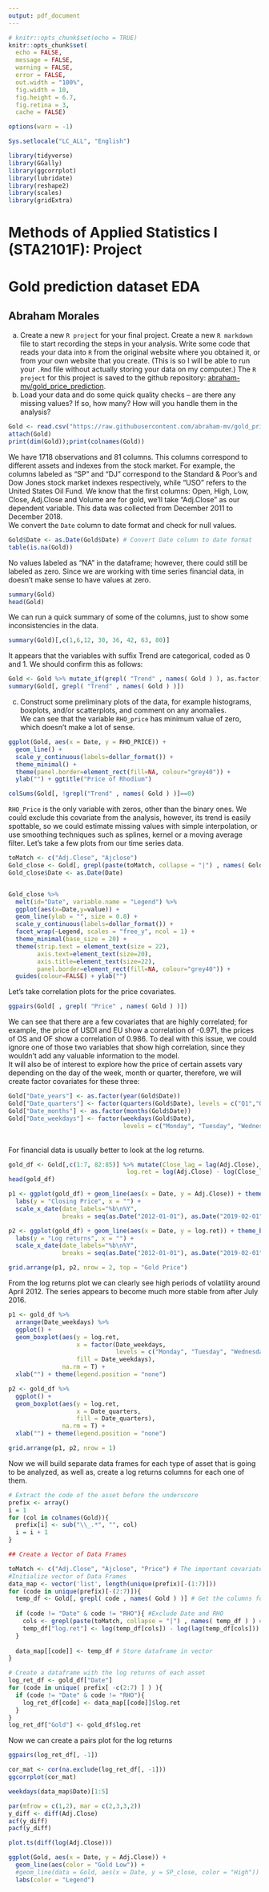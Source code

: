 ```yaml
---
output: pdf_document
---
```


```r
# knitr::opts_chunk$set(echo = TRUE)
knitr::opts_chunk$set(
  echo = FALSE,
  message = FALSE,
  warning = FALSE,
  error = FALSE, 
  out.width = "100%",
  fig.width = 10,
  fig.height = 6.7, 
  fig.retina = 3,
  cache = FALSE)
```

```r
options(warn = -1)

Sys.setlocale("LC_ALL", "English")

library(tidyverse)
library(GGally)
library(ggcorrplot)
library(lubridate)
library(reshape2)
library(scales)
library(gridExtra)
```
\newpage
# Methods of Applied Statistics I (STA2101F): Project   
# Gold prediction dataset EDA
## Abraham Morales

  (a)  Create a new `R project` for your final project. Create a new `R markdown` file to start recording the steps in your analysis.  Write some code that reads your data into `R` from the original website where you obtained it, or from your own website that you create. (This is so I will be able to run your `.Rmd` file without actually storing your data on my computer.) 
  The `R project` for this project is saved to the github repository: [abraham-mv/gold_price_prediction](https://github.com/abraham-mv/gold_price_prediction).
  (b)  Load your data and do some quick quality checks -- are there any missing values? If so, how many? How will you handle them in the analysis? 
```r
Gold <- read.csv("https://raw.githubusercontent.com/abraham-mv/gold_price_prediction/main/data/FINAL_USO.csv")
attach(Gold)
print(dim(Gold));print(colnames(Gold))
```
  We have 1718 observations and 81 columns. This columns correspond to different assets and indexes from the stock market. For example, the columns labeled as "SP" and "DJ" correspond to the Standard & Poor's and Dow Jones stock market indexes respectively, while "USO" refers to the United States Oil Fund. We know that the first columns: Open, High, Low, Close, Adj.Close and Volume are for gold, we'll take "Adj.Close" as our dependent variable. This data was collected from December 2011 to December 2018. \
  We convert the `Date` column to date format and check for null values.  
```r
Gold$Date <- as.Date(Gold$Date) # Convert Date column to date format
table(is.na(Gold))
```  
  No values labeled as "NA" in the dataframe; however, there could still be labeled as zero. Since we are working with time series financial data, in doesn't make sense to have values at zero.
```r
summary(Gold)
head(Gold)
```
\newpage
We can run a quick summary of some of the columns, just to show some inconsistencies in the data.
```r
summary(Gold)[,c(1,6,12, 30, 36, 42, 63, 80)]
```
It appears that the variables with suffix Trend are categorical, coded as 0 and 1. We should confirm this as follows:
```r
Gold <- Gold %>% mutate_if(grepl( "Trend" , names( Gold ) ), as.factor) 
summary(Gold[, grepl( "Trend" , names( Gold ) )])
```  
  (c) Construct some preliminary plots of the data, for example histograms, boxplots, and/or scatterplots, and comment on any anomalies.  
We can see that the variable `RHO_price` has minimum value of zero, which doesn't make a lot of sense.
```r
ggplot(Gold, aes(x = Date, y = RHO_PRICE)) + 
  geom_line() +
  scale_y_continuous(labels=dollar_format()) + 
  theme_minimal() + 
  theme(panel.border=element_rect(fill=NA, colour="grey40")) + 
  ylab("") + ggtitle("Price of Rhodium")
```
```r
colSums(Gold[, !grepl("Trend" , names( Gold ) )]==0)
```
`RHO_Price` is the only variable with zeros, other than the binary ones. We could exclude this covariate from the analysis, however, its trend is easily spottable, so we could estimate missing values with simple interpolation, or use smoothing techniques such as splines, kernel or a moving average filter. Let's take a few plots from our time series data.
```r
toMatch <- c("Adj.Close", "Ajclose")
Gold_close <- Gold[, grepl(paste(toMatch, collapse = "|") , names( Gold ) )]
Gold_close$Date <- as.Date(Date)


Gold_close %>% 
  melt(id="Date", variable.name = "Legend") %>% 
  ggplot(aes(x=Date,y=value)) + 
  geom_line(ylab = "", size = 0.8) + 
  scale_y_continuous(labels=dollar_format()) +
  facet_wrap(~Legend, scales = "free_y", ncol = 1) +
  theme_minimal(base_size = 20) +
  theme(strip.text = element_text(size = 22), 
        axis.text=element_text(size=20), 
        axis.title=element_text(size=22),
        panel.border=element_rect(fill=NA, colour="grey40")) +
  guides(colour=FALSE) + ylab("")
```
\newpage
Let's take correlation plots for the price covariates.
```r
ggpairs(Gold[ , grepl( "Price" , names( Gold ) )])
```
We can see that there are a few covariates that are highly correlated; for example, the price of USDI and EU show a correlation of -0.971, the prices of OS and OF show a correlation of 0.986. To deal with this issue, we could ignore one of those two variables that show high correlation, since they wouldn't add any valuable information to the model. \
It will also be of interest to explore how the price of certain assets vary depending on the day of the week, month or quarter, therefore, we will create factor covariates for these three:
```r
Gold["Date_years"] <- as.factor(year(Gold$Date))
Gold["Date_quarters"] <- factor(quarters(Gold$Date), levels = c("Q1","Q2","Q3","Q4"))
Gold["Date_months"] <- as.factor(months(Gold$Date))
Gold["Date_weekdays"] <- factor(weekdays(Gold$Date), 
                                levels = c("Monday", "Tuesday", "Wednesday", "Thursday", "Friday"))
```
\
For financial data is usually better to look at the log returns.
```r
gold_df <- Gold[,c(1:7, 82:85)] %>% mutate(Close_lag = lag(Adj.Close),
                                 log.ret = log(Adj.Close) - log(Close_lag))
head(gold_df)
```

```r

p1 <- ggplot(gold_df) + geom_line(aes(x = Date, y = Adj.Close)) + theme_bw() +
  labs(y = "Closing Price", x = "") + 
  scale_x_date(date_labels="%b\n%Y", 
               breaks = seq(as.Date("2012-01-01"), as.Date("2019-02-01"), by="6 months"))

p2 <- ggplot(gold_df) + geom_line(aes(x = Date, y = log.ret)) + theme_bw() +
  labs(y = "Log returns", x = "") + 
  scale_x_date(date_labels="%b\n%Y", 
               breaks = seq(as.Date("2012-01-01"), as.Date("2019-02-01"), by="6 months"))

grid.arrange(p1, p2, nrow = 2, top = "Gold Price")
```
From the log returns plot we can clearly see high periods of volatility around April 2012. The series appears to become much more stable from after July 2016. \



```r
p1 <- gold_df %>% 
  arrange(Date_weekdays) %>% 
  ggplot() + 
  geom_boxplot(aes(y = log.ret, 
                   x = factor(Date_weekdays, 
                              levels = c("Monday", "Tuesday", "Wednesday", "Thursday", "Friday")), 
                   fill = Date_weekdays), 
               na.rm = T) +
  xlab("") + theme(legend.position = "none")

p2 <- gold_df %>% 
  ggplot() + 
  geom_boxplot(aes(y = log.ret, 
                   x = Date_quarters, 
                   fill = Date_quarters), 
               na.rm = T) +
  xlab("") + theme(legend.position = "none")

grid.arrange(p1, p2, nrow = 1)
```


Now we will build separate data frames for each type of asset that is going to be analyzed, as well as, create a log returns columns for each one of them.

```r
# Extract the code of the asset before the underscore
prefix <- array()
i = 1
for (col in colnames(Gold)){
  prefix[i] <- sub("\\_.*", "", col)  
  i = i + 1
}

## Create a Vector of Data Frames

toMatch <- c("Adj.Close", "Ajclose", "Price") # The important covariates to extract
#Initialize vector of Data Frames
data_map <- vector('list', length(unique(prefix)[-(1:7)]))
for (code in unique(prefix)[-(2:7)]){
  temp_df <- Gold[, grepl( code , names( Gold ) )] # Get the columns for the specific code
  
  if (code != "Date" & code != "RHO"){ #Exclude Date and RHO
    cols <- grepl(paste(toMatch, collapse = "|") , names( temp_df ) ) # Important covariates
    temp_df["log.ret"] <- log(temp_df[cols]) - log(lag(temp_df[cols]))  # Calculate log returns
  }
  
  data_map[[code]] <- temp_df # Store dataframe in vector
}

```

```r
# Create a dataframe with the log returns of each asset
log_ret_df <- gold_df["Date"]
for (code in unique( prefix[ -c(2:7) ] ) ){
  if (code != "Date" & code != "RHO"){
    log_ret_df[code] <- data_map[[code]]$log.ret    
  }
}
log_ret_df["Gold"] <- gold_df$log.ret
```

Now we can create a pairs plot for the log returns
```r
ggpairs(log_ret_df[, -1])
```
```r
cor_mat <- cor(na.exclude(log_ret_df[, -1]))
ggcorrplot(cor_mat)
```
```r
weekdays(data_map$Date)[1:5]
```


```r
par(mfrow = c(1,2), mar = c(2,3,3,2))
y_diff <- diff(Adj.Close)
acf(y_diff)
pacf(y_diff)
```
```r
plot.ts(diff(log(Adj.Close)))
```


```r
ggplot(Gold, aes(x = Date, y = Adj.Close)) + 
  geom_line(aes(color = "Gold Low")) +
  #geom_line(data = Gold, aes(x = Date, y = SP_close, color = "High")) +
  labs(color = "Legend") 
```

